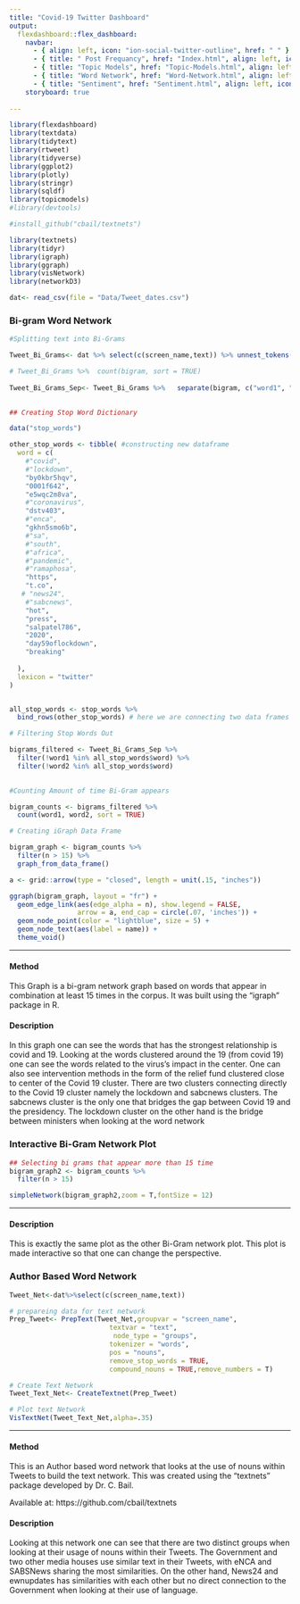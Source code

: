 ---
title: "Covid-19 Twitter Dashboard"
output: 
  flexdashboard::flex_dashboard:
    navbar:
      - { align: left, icon: "ion-social-twitter-outline", href: " " }
      - { title: " Post Frequancy", href: "Index.html", align: left, icon: "ion-arrow-graph-up-right" }
      - { title: "Topic Models", href: "Topic-Models.html", align: left, icon: "ion-android-hangout" }
      - { title: "Word Network", href: "Word-Network.html", align: left, icon: "ion-android-share-alt" }
      - { title: "Sentiment", href: "Sentiment.html", align: left, icon: "ion-android-star-half" }
    storyboard: true
  
---
```{r setup, include=FALSE}
library(flexdashboard)
library(textdata)
library(tidytext)
library(rtweet)
library(tidyverse)
library(ggplot2)
library(plotly)
library(stringr)
library(sqldf)
library(topicmodels)
#library(devtools)

#install_github("cbail/textnets")

library(textnets)
library(tidyr)
library(igraph)
library(ggraph)
library(visNetwork)
library(networkD3)


```

```{r}
dat<- read_csv(file = "Data/Tweet_dates.csv")
```
### Bi-gram Word Network

```{r}
#Splitting text into Bi-Grams 

Tweet_Bi_Grams<- dat %>% select(c(screen_name,text)) %>% unnest_tokens(bigram,text,token = "ngrams",n=2)

# Tweet_Bi_Grams %>%  count(bigram, sort = TRUE)
 
Tweet_Bi_Grams_Sep<- Tweet_Bi_Grams %>%   separate(bigram, c("word1", "word2"), sep = " ")
 
```

```{r include=FALSE}
## Creating Stop Word Dictionary 

data("stop_words")

other_stop_words <- tibble( #constructing new dataframe
  word = c(
    #"covid",
    #"lockdown",
    "by0kbr5hqv",
    "0001f642",
    "e5wqc2m8va",
    #"coronavirus",
    "dstv403",
    #"enca",
    "gkhn5smo6b",
    #"sa",
    #"south",
    #"africa",
    #"pandemic",
    #"ramaphosa",
    "https",
    "t.co",
   # "news24",
    #"sabcnews",
    "hot",
    "press",
    "salpatel786",
    "2020",
    "day59oflockdown",
    "breaking"
    
  ),
  lexicon = "twitter"
)


all_stop_words <- stop_words %>%
  bind_rows(other_stop_words) # here we are connecting two data frames

```

```{r}
# Filtering Stop Words Out 

bigrams_filtered <- Tweet_Bi_Grams_Sep %>%
  filter(!word1 %in% all_stop_words$word) %>%
  filter(!word2 %in% all_stop_words$word)  
  
```

```{r}
#Counting Amount of time Bi-Gram appears 

bigram_counts <- bigrams_filtered %>% 
  count(word1, word2, sort = TRUE)
```

```{r}
# Creating iGraph Data Frame

bigram_graph <- bigram_counts %>%
  filter(n > 15) %>%
  graph_from_data_frame()

```

```{r}
a <- grid::arrow(type = "closed", length = unit(.15, "inches"))

ggraph(bigram_graph, layout = "fr") +
  geom_edge_link(aes(edge_alpha = n), show.legend = FALSE,
                 arrow = a, end_cap = circle(.07, 'inches')) +
  geom_node_point(color = "lightblue", size = 5) +
  geom_node_text(aes(label = name)) +
  theme_void()
```


******

#### Method 

This Graph is a bi-gram network graph based on words that appear in combination at least 15 times in the corpus. It was built using the "igraph" package in R.

#### Description 
In this graph one can see the words that has the strongest relationship is covid and 19. Looking at the words clustered around the 19 (from covid 19) one can see the words related to the virus's impact in the center. One can also see intervention methods in the form of the relief fund clustered close to center of the Covid 19 cluster. There are two clusters connecting directly to the Covid 19 cluster namely the lockdown and sabcnews clusters. The sabcnews cluster is the only one that bridges the gap between Covid 19 and the presidency. The lockdown cluster on the other hand is the bridge between ministers when looking at the word network

### Interactive Bi-Gram Network Plot 

```{r}
## Selecting bi grams that appear more than 15 time 
bigram_graph2 <- bigram_counts %>%
  filter(n > 15) 

simpleNetwork(bigram_graph2,zoom = T,fontSize = 12)

```

*****

#### Description 

This is exactly the same plot as the other Bi-Gram network plot. This plot is made interactive so that one can change the perspective. 


### Author Based Word Network 
```{r message=FALSE}
Tweet_Net<-dat%>%select(c(screen_name,text)) 

# prepareing data for text network 
Prep_Tweet<- PrepText(Tweet_Net,groupvar = "screen_name", 
                         textvar = "text", 
                          node_type = "groups", 
                         tokenizer = "words", 
                         pos = "nouns", 
                         remove_stop_words = TRUE,
                         compound_nouns = TRUE,remove_numbers = T)

# Create Text Network
Tweet_Text_Net<- CreateTextnet(Prep_Tweet)

# Plot text Network 
VisTextNet(Tweet_Text_Net,alpha=.35)

```

****
#### Method 

This is an Author based word network that looks at the use of nouns within Tweets to build the text network. This was created using the "textnets" package developed by Dr. C. Bail.

Available at: https://github.com/cbail/textnets

#### Description 

Looking at this network one can see that there are two distinct groups when looking at their usage of nouns within their Tweets. The Government and two other media houses use similar text in their Tweets, with eNCA and SABSNews sharing the most similarities. On the other hand, News24 and ewnupdates has similarities with each other but no direct connection to the Government when looking at their use of language.   
